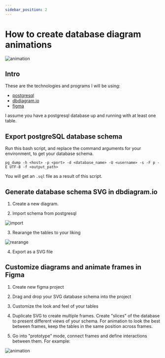 ```yaml
---
sidebar_position: 2
---
```


# How to create database diagram animations

![animation](./img/figma_diag_animation-ezgif.com-speed.gif)

## Intro

These are the technologies and programs I will be using:

- [postgresql](https://www.postgresql.org)
- [dbdiagram.io](https://dbdiagram.io)
- [figma](https://www.figma.com)

I assume you have a postgresql database up and running with at least one table.

## Export postgreSQL database schema

Run this bash script, and replace the command arguments for your environment, to get your database schema.

```
pg_dump -h <host> -p <port> -d <database_name> -U <username> -s -F p -E UTF-8 -f <output_path>
```

You will get an `.sql` file as a result of this script.

## Generate database schema SVG in dbdiagram.io

1. Create a new diagram.

2. Import schema from postgresql

![import](./img/import_from_postgreSQL.png)

3. Rearange the tables to your liking

![rearange](./img/example_diag.png)

4. Export as a SVG file

## Customize diagrams and animate frames in Figma

1. Create new figma project

2. Drag and drop your SVG database schema into the project

3. Customize the look and feel of your tables

4. Duplicate SVG to create multiple frames. Create "slices" of the database to present different views of your schema. For animation to look the best between frames, keep the tables in the same position across frames.

5. Go into "prototype" mode, connect frames and define interactions between them. For example:

![animation](./img/figma_frame_animation.PNG)








